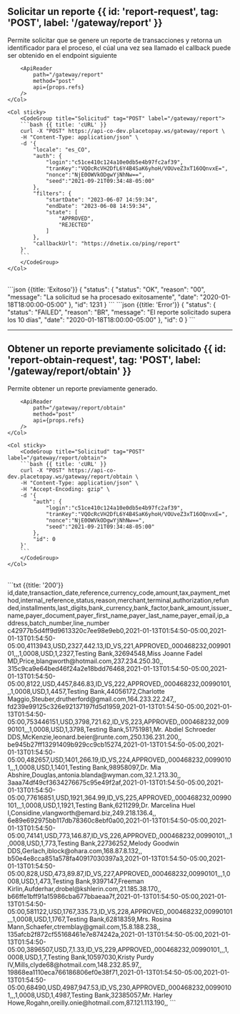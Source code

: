 
## Solicitar un reporte {{ id: 'report-request', tag: 'POST', label: '/gateway/report' }}

<Row>
    <Col>
        Permite solicitar que se genere un reporte de transacciones y retorna un identificador para el proceso, el cúal una vez sea llamado el callback puede ser obtenido en el endpoint siguiente

        <ApiReader
            path="/gateway/report"
            method="post"
            api={props.refs}
        />
    </Col>

    <Col sticky>
        <CodeGroup title="Solicitud" tag="POST" label="/gateway/report">
        ```bash {{ title: 'cURL' }}
        curl -X "POST" https://api-co-dev.placetopay.ws/gateway/report \
        -H "Content-Type: application/json" \
        -d '{
            "locale": "es_CO",
            "auth": {
                "login":"c51ce410c124a10e0db5e4b97fc2af39",
                "tranKey":"VQOcRcVH2DfL6Y4B4SaK6yhoH/VOUveZ3xT16OQnvxE=",
                "nonce":"NjE0OWVkODgwYjNhNw==",
                "seed":"2021-09-21T09:34:48-05:00"
            },
            "filters": {
                "startDate": "2023-06-07 14:59:34",
                "endDate": "2023-06-08 14:59:34",
                "state": [
                    "APPROVED",
                    "REJECTED"
                ]
            },
            "callbackUrl": "https://dnetix.co/ping/report"
        }'
        ```
        </CodeGroup>
    </Col>
</Row>
<Row>
    <Col>
        <ApiReader
            path="/gateway/report"
            method="post"
            type="response"
            api={props.refs}
        />
    </Col>
    <Col sticky>
        <br />
        <CodeGroup title="Respuesta">
        ```json {{title: 'Exitoso'}}
        {
            "status": {
                "status": "OK",
                "reason": "00",
                "message": "La solicitud se ha procesado exitosamente",
                "date": "2020-01-18T18:00:00-05:00"
            },
            "id": 1231
        }
        ```
        ```json {{title: 'Error'}}
        {
            "status": {
            "status": "FAILED",
            "reason": "BR",
            "message": "El reporte solicitado supera los 10 días",
            "date": "2020-01-18T18:00:00-05:00"
            },
            "id": 0
        }
        ```
        </CodeGroup>
    </Col>
</Row>

---

## Obtener un reporte previamente solicitado {{ id: 'report-obtain-request', tag: 'POST', label: '/gateway/report/obtain' }}

<Row>
    <Col>
        Permite obtener un reporte previamente generado.
            
        <ApiReader
            path="/gateway/report/obtain"
            method="post"
            api={props.refs}
        />
    </Col>

    <Col sticky>
        <CodeGroup title="Solicitud" tag="POST" label="/gateway/report/obtain">
        ```bash {{ title: 'cURL' }}
        curl -X "POST" https://api-co-dev.placetopay.ws/gateway/report/obtain \
        -H "Content-Type: application/json" \
        -H "Accept-Encoding: gzip" \
        -d '{
            "auth": {
                "login":"c51ce410c124a10e0db5e4b97fc2af39",
                "tranKey":"VQOcRcVH2DfL6Y4B4SaK6yhoH/VOUveZ3xT16OQnvxE=",
                "nonce":"NjE0OWVkODgwYjNhNw==",
                "seed":"2021-09-21T09:34:48-05:00"
            },
            "id": 0
        }'
        ```
        </CodeGroup>
    </Col>
</Row>

<Row>
    <Col>
        <ApiReader
            path="/gateway/report/obtain"
            method="post"
            type="response"
            api={props.refs}
        />
    </Col>
    <Col sticky>
        <br />
        <CodeGroup title="Respuesta">
        ```txt {{title: '200'}}
        id,date,transaction_date,reference,currency_code,amount,tax,payment_method,internal_reference,status,reason,merchant,terminal,authorization,refunded,installments,last_digits,bank_currency,bank_factor,bank_amount,issuer_name,payer_document,payer_first_name,payer_last_name,payer_email,ip_address,batch_number,line_number
c42977b5d4ff9d9613320c7ee98e9eb0,2021-01-13T01:54:50-05:00,2021-01-13T01:54:50-05:00,4113943,USD,2327,442.13,ID_VS,221,APPROVED,,000468232,00990101,,,1,0008,USD,1,2327,Testing Bank,32694548,Miss Joanne Fadel MD,Price,blangworth@hotmail.com,237.234.250.30,,
315c9ca9e64bed46f24a2e18bdd76468,2021-01-13T01:54:50-05:00,2021-01-13T01:54:50-05:00,8122,USD,4457,846.83,ID_VS,222,APPROVED,,000468232,00990101,,,1,0008,USD,1,4457,Testing Bank,44056172,Charlotte Maggio,Steuber,drutherford@gmail.com,164.233.22.247,,
fd239e99125c326e92137197fd5d1959,2021-01-13T01:54:50-05:00,2021-01-13T01:54:50-05:00,753446151,USD,3798,721.62,ID_VS,223,APPROVED,,000468232,00990101,,,1,0008,USD,1,3798,Testing Bank,51751981,Mr. Abdiel Schroeder DDS,McKenzie,leonard.beier@runte.com,250.136.231.200,,
be945b27ff13291409b929cc9cb15274,2021-01-13T01:54:50-05:00,2021-01-13T01:54:50-05:00,482657,USD,1401,266.19,ID_VS,224,APPROVED,,000468232,00990101,,,1,0008,USD,1,1401,Testing Bank,98958097,Dr. Mia Abshire,Douglas,antonia.blanda@wyman.com,32.1.213.30,,
3aaa74df49cf3634276675c95e49f2af,2021-01-13T01:54:50-05:00,2021-01-13T01:54:50-05:00,77616851,USD,1921,364.99,ID_VS,225,APPROVED,,000468232,00990101,,,1,0008,USD,1,1921,Testing Bank,6211299,Dr. Marcelina Huel I,Considine,vlangworth@emard.biz,249.218.136.4,,
6e89e692975bb117db78360c8ebf0a00,2021-01-13T01:54:50-05:00,2021-01-13T01:54:50-05:00,74141,USD,773,146.87,ID_VS,226,APPROVED,,000468232,00990101,,,1,0008,USD,1,773,Testing Bank,22736252,Melody Goodwin DDS,Gerlach,iblock@ohara.com,168.87.8.132,,
b50e4e8cca851a578fa40917030397a3,2021-01-13T01:54:50-05:00,2021-01-13T01:54:50-05:00,828,USD,473,89.87,ID_VS,227,APPROVED,,000468232,00990101,,,1,0008,USD,1,473,Testing Bank,9397147,Freeman Kirlin,Aufderhar,drobel@kshlerin.com,21.185.38.170,,
b66ffe1bff91a15986cba677bbaeaa7f,2021-01-13T01:54:50-05:00,2021-01-13T01:54:50-05:00,581122,USD,1767,335.73,ID_VS,228,APPROVED,,000468232,00990101,,,1,0008,USD,1,1767,Testing Bank,62818359,Mrs. Rosina Mann,Schaefer,ctremblay@gmail.com,15.8.188.238,,
135afcb2f872cf55168461e7e874242a,2021-01-13T01:54:50-05:00,2021-01-13T01:54:50-05:00,3896507,USD,7,1.33,ID_VS,229,APPROVED,,000468232,00990101,,,1,0008,USD,1,7,Testing Bank,10597030,Kristy Purdy IV,Mills,clyde68@hotmail.com,148.232.85.97,,
19868ea1110eca766186806ef0e38f71,2021-01-13T01:54:50-05:00,2021-01-13T01:54:50-05:00,68490,USD,4987,947.53,ID_VS,230,APPROVED,,000468232,00990101,,,1,0008,USD,1,4987,Testing Bank,32385057,Mr. Harley Howe,Rogahn,oreilly.onie@hotmail.com,87.121.113.190,,
        ```
        </CodeGroup>
    </Col>
</Row>